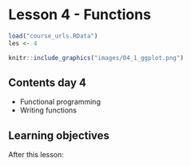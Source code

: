 # Lesson 4 - Functions

```r
load("course_urls.RData")
les <- 4
```

```r
knitr::include_graphics("images/04_1_ggplot.png")
```

## Contents day 4

 - Functional programming
 - Writing functions

## Learning objectives

After this lesson:
